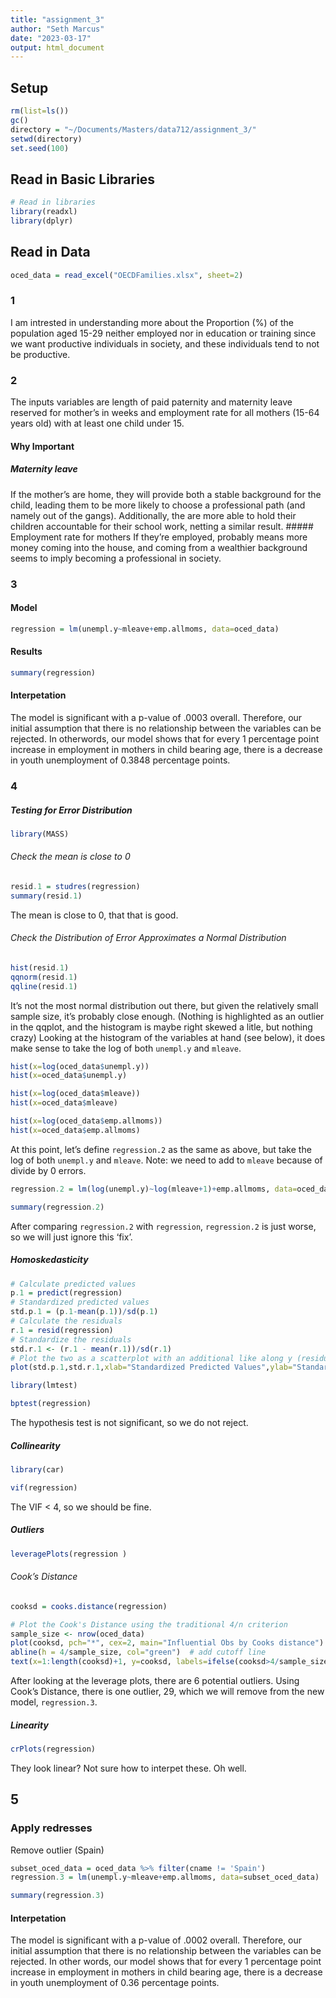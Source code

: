 ```yaml
---
title: "assignment_3"
author: "Seth Marcus"
date: "2023-03-17"
output: html_document
---
```


## Setup
```r
rm(list=ls())
gc()
directory = "~/Documents/Masters/data712/assignment_3/"
setwd(directory)
set.seed(100)
```

## Read in Basic Libraries
```r
# Read in libraries
library(readxl)
library(dplyr)
```

## Read in Data
```r
oced_data = read_excel("OECDFamilies.xlsx", sheet=2)
```

### 1
I am intrested in understanding more about the Proportion (%) of the population aged 15-29 neither employed nor in education or training since we want productive individuals in society, and these individuals tend to not be productive.

### 2
The inputs variables are length of paid paternity and maternity leave reserved for mother's in weeks and employment rate for all mothers (15-64 years old) with at least one child under 15.

#### Why Important

##### Maternity leave
If the mother's are home, they will provide both a stable background for the child, leading them to be more likely to choose a professional path (and namely out of the gangs). Additionally, the are more able to hold their children accountable for their school work, netting a similar result.
##### Employment rate for mothers
If they're employed, probably means more money coming into the house, and coming from a wealthier background seems to imply becoming a professional in society.

### 3

#### Model

```r
regression = lm(unempl.y~mleave+emp.allmoms, data=oced_data)
```

#### Results
```r
summary(regression)
```
#### Interpetation
The model is significant with a p-value of .0003 overall. Therefore, our initial assumption that there is no relationship between the variables can be rejected. In otherwords, our model shows that for every 1 percentage point increase in employment in mothers in child bearing age, there is a decrease in youth unemployment of 0.3848 percentage points.


### 4

##### Testing for Error Distribution

```r
library(MASS)
```

###### Check the mean is close to 0
```r
resid.1 = studres(regression)
summary(resid.1)
```
The mean is close to 0, that that is good.

###### Check the Distribution of Error Approximates a Normal Distribution
```r
hist(resid.1)
qqnorm(resid.1)
qqline(resid.1)
```
It's not the most normal distribution out there, but given the relatively small sample size, it's probably close enough. (Nothing is highlighted as an outlier in the qqplot, and the histogram is maybe right skewed a litle, but nothing crazy)
Looking at the histogram of the variables at hand (see below), it does make sense to take the log of both `unempl.y` and `mleave`.
```r
hist(x=log(oced_data$unempl.y))
hist(x=oced_data$unempl.y)

hist(x=log(oced_data$mleave))
hist(x=oced_data$mleave)

hist(x=log(oced_data$emp.allmoms))
hist(x=oced_data$emp.allmoms)
```

At this point, let's define `regression.2` as the same as above, but take the log of both `unempl.y` and `mleave`. Note: we need to add  to `mleave` because of divide by 0 errors.
```r
regression.2 = lm(log(unempl.y)~log(mleave+1)+emp.allmoms, data=oced_data)
```


```r
summary(regression.2)
```
After comparing `regression.2` with `regression`, `regression.2` is just worse, so we will just ignore this 'fix'.

##### Homoskedasticity
```r
# Calculate predicted values
p.1 = predict(regression)
# Standardized predicted values
std.p.1 = (p.1-mean(p.1))/sd(p.1)
# Calculate the residuals
r.1 = resid(regression)
# Standardize the residuals
std.r.1 <- (r.1 - mean(r.1))/sd(r.1)
# Plot the two as a scatterplot with an additional like along y (residuals) = 0
plot(std.p.1,std.r.1,xlab="Standardized Predicted Values",ylab="Standarized Residuals",abline(0,0))
```

```r
library(lmtest)
```

```r
bptest(regression)
```
The hypothesis test is not significant, so we do not reject.

##### Collinearity

```r
library(car)
```
```r
vif(regression)
```
The VIF < 4, so we should be fine.

##### Outliers
```r
leveragePlots(regression )
```

###### Cook's Distance
```r
cooksd = cooks.distance(regression)

# Plot the Cook's Distance using the traditional 4/n criterion
sample_size <- nrow(oced_data)
plot(cooksd, pch="*", cex=2, main="Influential Obs by Cooks distance")  # plot cook's distance
abline(h = 4/sample_size, col="green")  # add cutoff line
text(x=1:length(cooksd)+1, y=cooksd, labels=ifelse(cooksd>4/sample_size, names(cooksd),""), col="green")  # add labels
```

After looking at the leverage plots, there are 6 potential outliers. Using Cook's Distance, there is one outlier, 29, which we will remove from the new model, `regression.3`.

##### Linearity
```r
crPlots(regression)
```
They look linear? Not sure how to interpet these. Oh well.



## 5

### Apply redresses
Remove outlier (Spain)
```r
subset_oced_data = oced_data %>% filter(cname != 'Spain')
regression.3 = lm(unempl.y~mleave+emp.allmoms, data=subset_oced_data)
```

```r
summary(regression.3)
```

#### Interpetation
The model is significant with a p-value of .0002 overall. Therefore, our initial assumption that there is no relationship between the variables can be rejected. In other words, our model shows that for every 1 percentage point increase in employment in mothers in child bearing age, there is a decrease in youth unemployment of 0.36 percentage points.

